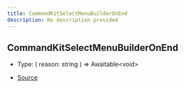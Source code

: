 ```yaml
---
title: CommandKitSelectMenuBuilderOnEnd
description: No description provided
---
```


## CommandKitSelectMenuBuilderOnEnd

- Type: (
  reason: string
) => Awaitable\<void>

- [Source](https://github.com/underctrl-io/commandkit/blob/e7997746676c2b18be64230c918cb998973d18b5/packages/commandkit/src/components/v1/select-menu/common.ts#L28)